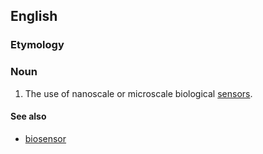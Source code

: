 ==English==

===Etymology===

{{prefix|bio|sensing|lang=en}}

===Noun===
{{en-noun|-}}

# {{context|biotechnology|lang=en}} The use of nanoscale or microscale biological [[sensor]]s.

====See also====
* [[biosensor]]